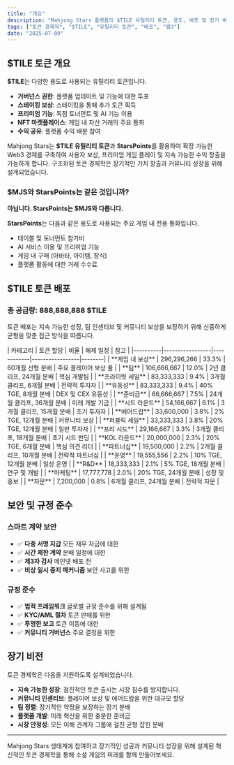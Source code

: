 ```yaml
---
title: "개요"
description: "Mahjong Stars 플랫폼의 $TILE 유틸리티 토큰, 용도, 배포 및 장기 비전에 대한 종합적인 개요입니다."
tags: ["토큰 경제학", "$TILE", "유틸리티 토큰", "배포", "웹3"]
date: "2025-07-09"
---
```



## $TILE 토큰 개요

**$TILE**는 다양한 용도로 사용되는 유틸리티 토큰입니다.

- **거버넌스 권한**: 플랫폼 업데이트 및 기능에 대한 투표
- **스테이킹 보상**: 스테이킹을 통해 추가 토큰 획득
- **프리미엄 기능**: 독점 토너먼트 및 AI 기능 이용
- **NFT 마켓플레이스**: 게임 내 자산 거래의 주요 통화
- **수익 공유**: 플랫폼 수익 배분 참여

Mahjong Stars는 **$TILE 유틸리티 토큰**과 **StarsPoints**를 활용하여 확장 가능한 Web3 경제를 구축하여 사용자 보상, 프리미엄 게임 플레이 및 지속 가능한 수익 창출을 가능하게 합니다.  구조화된 토큰 경제학은 장기적인 가치 창출과 커뮤니티 성장을 위해 설계되었습니다.

### $MJS와 StarsPoints는 같은 것입니까?

**아닙니다. StarsPoints는 $MJS와 다릅니다.**

<Callout type="info">

**StarsPoints**는 다음과 같은 용도로 사용되는 주요 게임 내 전용 통화입니다.

- 테이블 및 토너먼트 참가비
- AI 서비스 이용 및 프리미엄 기능
- 게임 내 구매 (아바타, 아이템, 장식)
- 플랫폼 활동에 대한 거래 수수료

</Callout>


## $TILE 토큰 배포

### 총 공급량: 888,888,888 $TILE

토큰 배포는 지속 가능한 성장, 팀 인센티브 및 커뮤니티 보상을 보장하기 위해 신중하게 균형을 맞춘 접근 방식을 따릅니다.

<Card className='mt-4'>
| 카테고리 | 토큰 할당 | 비율 | 해제 일정 | 참고 |
|----------|-----------------|------------|-----------------|--------|
| **게임 내 보상** | 296,296,266 | 33.3% | 60개월 선형 분배 | 주요 플레이어 보상 풀 |
| **팀** | 106,666,667 | 12.0% | 2년 클리프, 24개월 분배 | 핵심 개발팀 |
| **프라이빗 세일** | 83,333,333 | 9.4% | 3개월 클리프, 6개월 분배 | 전략적 투자자 |
| **유동성** | 83,333,333 | 9.4% | 40% TGE, 8개월 분배 | DEX 및 CEX 유동성 |
| **준비금** | 66,666,667 | 7.5% | 24개월 클리프, 36개월 분배 | 미래 개발 기금 |
| **시드 라운드** | 54,166,667 | 6.1% | 3개월 클리프, 15개월 분배 | 초기 투자자 |
| **에어드랍** | 33,600,000 | 3.8% | 2% TGE, 12개월 분배 | 커뮤니티 보상 |
| **퍼블릭 세일** | 33,333,333 | 3.8% | 20% TGE, 12개월 분배 | 일반 투자자 |
| **프리 시드** | 29,166,667 | 3.3% | 3개월 클리프, 18개월 분배 | 초기 시드 펀딩 |
| **KOL 라운드** | 20,000,000 | 2.3% | 20% TGE, 6개월 분배 | 핵심 의견 리더 |
| **파트너십** | 19,500,000 | 2.2% | 2개월 클리프, 10개월 분배 | 전략적 파트너십 |
| **운영** | 19,555,556 | 2.2% | 10% TGE, 12개월 분배 | 일상 운영 |
| **R&D** | 18,333,333 | 2.1% | 5% TGE, 18개월 분배 | 연구 및 개발 |
| **마케팅** | 17,777,778 | 2.0% | 20% TGE, 24개월 분배 | 성장 및 홍보 |
| **자문** | 7,200,000 | 0.8% | 6개월 클리프, 24개월 분배 | 전략적 자문 |
</Card>

## 보안 및 규정 준수

### 스마트 계약 보안
- ✅ **다중 서명 지갑** 모든 재무 자금에 대한
- ✅ **시간 제한 계약** 분배 일정에 대한
- ✅ **제3자 감사** 메인넷 배포 전
- ✅ **비상 일시 중지 메커니즘** 보안 사고를 위한

### 규정 준수
- ✅ **법적 프레임워크** 글로벌 규정 준수를 위해 설계됨
- ✅ **KYC/AML 절차** 토큰 판매를 위한
- ✅ **투명한 보고** 토큰 이동에 대한
- ✅ **커뮤니티 거버넌스** 주요 결정을 위한

## 장기 비전

토큰 경제학은 다음을 지원하도록 설계되었습니다.

- **지속 가능한 성장**: 점진적인 토큰 출시는 시장 침수를 방지합니다.
- **커뮤니티 인센티브**: 플레이어 보상 및 에어드랍을 위한 대규모 할당
- **팀 정렬**: 장기적인 약정을 보장하는 장기 분배
- **플랫폼 개발**: 미래 혁신을 위한 충분한 준비금
- **시장 안정성**: 모든 이해 관계자 그룹에 걸친 균형 잡힌 분배

---

Mahjong Stars 생태계에 참여하고 장기적인 성공과 커뮤니티 성장을 위해 설계된 혁신적인 토큰 경제학을 통해 소셜 게임의 미래를 함께 만들어보세요.
